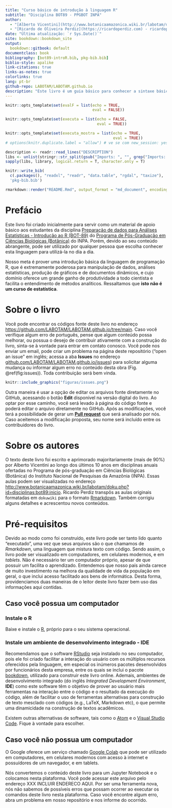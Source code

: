 ```yaml
--- 
title: "Curso básico de introdução à linguagem R"
subtitle: "Disciplina BOT89 - PPGBOT INPA"
author:
  - "[Alberto Vicentini](http://www.botanicaamazonica.wiki.br/labotam/doku.php?id=alunos:a.vicentini:inicio) ([INPA](http://portal.inpa.gov.br/))"
  - "[Ricardo de Oliveira Perdiz](https://ricardoperdiz.com) - ricardoperdiz\\@yahoo.com"
date: "Última atualização: `r Sys.Date()`"
site: bookdown::bookdown_site
output: 
  bookdown::gitbook: default
documentclass: book
bibliography: [bot89-introR.bib, pkg-bib.bib]
biblio-style: apalike
link-citations: true
links-as-notes: true
colorlinks: true
lang: pt-br
github-repo: LABOTAM/LABOTAM.github.io 
description: "Este livro é um guia básico para conhecer a sintaxe básica da linguagem de programação R e o potencial de utilizá-la como ferramenta científica."
---
```


```r
knitr::opts_template$set(evalF = list(echo = TRUE,
                                      eval = FALSE))

knitr::opts_template$set(executa = list(echo = FALSE,
                                        eval = TRUE))

knitr::opts_template$set(executa_mostra = list(echo = TRUE,
                                               eval = TRUE))
# options(knitr.duplicate.label = "allow") # ve se com new_session: yes no bookdown.yml, esse problema e resolvido
```

```r
description <- readr::read_lines("DESCRIPTION")
libs <- unlist(stringr::str_split(gsub("Imports: ", "", grep("Imports: ", description, value = TRUE)), ", "))
sapply(libs, library, logical.return = T, character.only = T)
```


```r
knitr::write_bib(
  c(.packages(), "readxl", "readr", "data.table", "rgdal", "taxize"),
  'pkg-bib.bib')
```

```r
rmarkdown::render("README.Rmd", output_format = "md_document", encoding = 'UTF-8')
```

# Prefácio {-}

Este livro foi criado inicialmente para servir como um material de apoio básico aos estudantes da disciplina [Preparação de dados para Análises Estatísticas - Introdução ao R (BOT-89)](http://www.botanicaamazonica.wiki.br/labotam/doku.php?id=disciplinas:bot89:inicio) do [Programa de Pós-Graduação em Ciências Biológicas (Botânica)](http://www.portais.atrio.scire.net.br/inpa-ppgbot/index.php/pt/) do INPA.
Porém, devido ao seu conteúdo abrangente, pode ser utilizado por qualquer pessoa que escolha conhecer esta linguagem para utilizá-la no dia a dia.  

Nosso meta é prover uma introdução básica 
<!-- (a) passar uma noção geral sobre dados e metadados e como criar e manter um banco de dados de forma simples e organizada e que facilite seu uso posterior; -->
da linguagem de programação R, que é extremamente poderosa para manipulação de dados, análises estatísticas, produção de gráficos e de documentos dinâmicos, e cujo domínio oferece um grande ganho de produtividade a todo cientista e facilita o entendimento de métodos analíticos.
Ressaltamos que **isto não é um curso de estatística**.  

# Sobre o livro {-}

Você pode encontrar os códigos fonte deste livro no endereço [https://github.com/LABOTAM/LABOTAM.github.io/tree/main](https://github.com/LABOTAM/LABOTAM.github.io/tree/main).
Caso você verifique algum erro de português, pense que algum conteúdo possa melhorar, ou possua o desejo de contribuir ativamente com a construção do livro, sinta-se à vontade para entrar em contato conosco.
Você pode nos enviar um email, pode criar um problema na página deste repositório ("open an issue" em inglês; acessa a aba **Issues** no endereço [github.com/LABOTAM/LABOTAM.github.io/issues](https://github.com/LABOTAM/LABOTAM.github.io/issues)) para solicitar alguma mudança ou informar algum erro no conteúdo desta obra (Fig. \@ref(fig:issues)).
Toda contribuição será bem vinda.  

```r
knitr::include_graphics("figuras/issues.png")
```

Outra maneira é usar a opção de editar os arquivos fonte diretamente no GitHub, acessando o botão **Edit** disponível na versão digital do livro.
Ao optar por esse caminho, você será levado à página do código fonte e poderá editar o arquivo diretamente no GitHub.
Após as modificações, você terá a possibilidade de gerar um **[Pull request](https://docs.github.com/pt/github/collaborating-with-issues-and-pull-requests/about-pull-requests)** que será analisado por nós.
Caso aceitemos a modificação proposta, seu nome será incluído entre os contribuidores do livro.  

# Sobre os autores {-}

O texto deste livro foi escrito e aprimorado majoritariamente (mais de 90%) por Alberto Vicentini ao longo dos últimos 10 anos em disciplinas anuais ofertadas no Programa de pós-graduação em Ciências Biológicas (Botânica) do Instituto Nacional de Pesquisas da Amazônia (INPA).
Essas aulas podem ser visualizadas no endereço [http://www.botanicaamazonica.wiki.br/labotam/doku.php?id=disciplinas:bot89:inicio](http://www.botanicaamazonica.wiki.br/labotam/doku.php?id=disciplinas:bot89:inicio).
Ricardo Perdiz transpôs as aulas originais formatadas em `dokuwiki` para o formato [Rmarkdown](https://rmarkdown.rstudio.com/). Também corrigiu alguns detalhes e acrescentou novos conteúdos.  


<!-- incluir aqui a autores.Rmd - pedir ao Beto para revisar o texto XXX-->

# Pré-requisitos {-}

Devido ao modo como foi construído, este livro pode ser tanto lido quanto "executado", uma vez que seus arquivos são o que chamamos de *Rmarkdown*, uma linguagem que mistura texto com código.
Sendo assim, o livro pode ser visualizado em computadores, em celulares modernos, e em *tablets*.
Não é necessário ter um computador próprio, apesar de que possuir um facilita o aprendizado.
Entendemos que nosso país ainda carece de muito investimento na melhora da qualidade de vida da população em geral, o que inclui acesso facilitado aos bens de informática.
Desta forma, providenciamos duas maneiras de o leitor deste livro fazer bem uso das informações aqui contidas.  

## Caso você possua um computador  {-}

### Instale o R  {-}

Baixe e instale o [R](https://www.r-project.org/), próprio para o seu sistema operacional.  

### Instale um ambiente de desenvolvimento integrado - IDE  {-}

Recomendamos que o software [RStudio](https://www.rstudio.com/products/rstudio/download/) seja instalado no seu computador, pois ele foi criado facilitar a interação do usuário com os múltiplos recursos oferecidos pela linguagem, em especial os inúmeros pacotes desenvolvidos por funcionários desta empresa, entre os quais se inclui o pacote [bookdown](https://github.com/rstudio/bookdown), utilizado para construir este livro online.
Ademais, ambientes de desenvolvimento integrado (do inglês *Integrated Development Environment*, **IDE**) como este software têm o objetivo de prover ao usuário mais ferramentas na interação entre o código e o resultado da execução do código, além de facilitar o uso de ferramentas alternativas para construção de texto mesclado com códigos (e.g., LaTeX, Markdown etc), o que permite uma dinamicidade na construção de textos acadêmicos.  

Existem outras alternativas de software, tais como o [Atom](https://atom.io/) e o [Visual Studio Code](https://code.visualstudio.com/). Fique à vontade para escolher.  

## Caso você não possua um computador  {-}

O Google oferece um serviço chamado [Google Colab](https://research.google.com/colaboratory/faq.html) que pode ser utilizado em computadores, em celulares modernos com acesso à internet e possuídores de um navegador, e em tablets.  

Nós convertemos o conteúdo deste livro para um Jupyter Notebook e o colocamos nesta plataforma.
Você pode acessar este arquivo pelo endereço XXX INCLUIR ENDERECO AQUI.
Por ser uma ferramenta nova, nós não sabemos de possíveis erros que possam ocorrer ao executar os comandos deste livro nesta plataforma.
Caso você encontre algum erro, abra um problema em nosso repositório e nos informe do ocorrido.  

